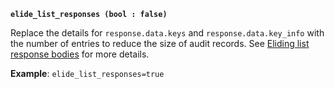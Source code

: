 <a id="audit-elide_list_responses" />

**`elide_list_responses (bool : false)`**

Replace the details for `response.data.keys` and `response.data.key_info` with
the number of entries to reduce the size of audit records. See
[Eliding list response bodies](/vault/docs/audit#eliding-list-response-bodies)
for more details.

**Example**: `elide_list_responses=true`

